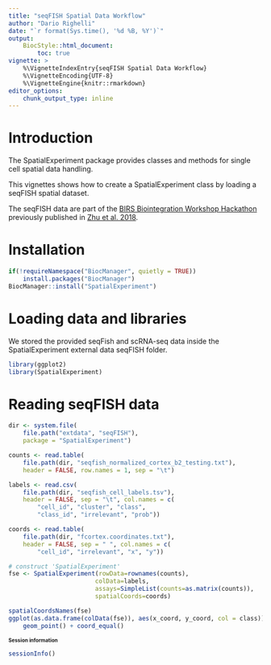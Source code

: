 ```yaml
---
title: "seqFISH Spatial Data Workflow"
author: "Dario Righelli"
date: "`r format(Sys.time(), '%d %B, %Y')`"
output: 
    BiocStyle::html_document:
        toc: true
vignette: >
    %\VignetteIndexEntry{seqFISH Spatial Data Workflow}
    %\VignetteEncoding{UTF-8}
    %\VignetteEngine{knitr::rmarkdown}
editor_options: 
    chunk_output_type: inline
---
```


<style type="text/css"> .smaller { font-size: 10px } </style>

# Introduction

The SpatialExperiment package provides classes and methods for single cell 
spatial data handling.

This vignettes shows how to create a SpatialExperiment class by loading a 
seqFISH spatial dataset.

The seqFISH data are part of the [BIRS Biointegration Workshop Hackathon](https://github.com/BIRSBiointegration/Hackathon/tree/master/seqFISH) 
previously published in [Zhu et al. 2018](https://www.nature.com/articles/nbt.4260).


# Installation 

```r
if(!requireNamespace("BiocManager", quietly = TRUE))
    install.packages("BiocManager")
BiocManager::install("SpatialExperiment")
```


# Loading data and libraries

We stored the provided seqFish and scRNA-seq data inside the SpatialExperiment
external data seqFISH folder.

```r
library(ggplot2)
library(SpatialExperiment)
```

# Reading seqFISH data

```r
dir <- system.file(
    file.path("extdata", "seqFISH"), 
    package = "SpatialExperiment")

counts <- read.table(
    file.path(dir, "seqfish_normalized_cortex_b2_testing.txt"),
    header = FALSE, row.names = 1, sep = "\t")

labels <- read.csv(
    file.path(dir, "seqfish_cell_labels.tsv"),
    header = FALSE, sep = "\t", col.names = c(
        "cell_id", "cluster", "class", 
        "class_id", "irrelevant", "prob"))

coords <- read.table(
    file.path(dir, "fcortex.coordinates.txt"),
    header = FALSE, sep = " ", col.names = c(
        "cell_id", "irrelevant", "x", "y"))
```

```r
# construct 'SpatialExperiment'
fse <- SpatialExperiment(rowData=rownames(counts),
                        colData=labels,
                        assays=SimpleList(counts=as.matrix(counts)),
                        spatialCoords=coords)

spatialCoordsNames(fse)
ggplot(as.data.frame(colData(fse)), aes(x_coord, y_coord, col = class)) + 
    geom_point() + coord_equal()
```

# Session information {- .smaller}

```r
sessionInfo()
```

